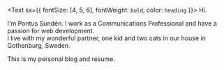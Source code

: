 <Text sx={{ fontSize: [4, 5, 6], fontWeight: `bold`, color: `heading` }}>
  Hi.
</Text>

I'm Pontus Sundén. I work as a Communications Professional and have a passion for web development.<br />
I live with my wonderful partner, one kid and two cats in our house in Gothenburg, Sweden.

This is my personal blog and resume.
